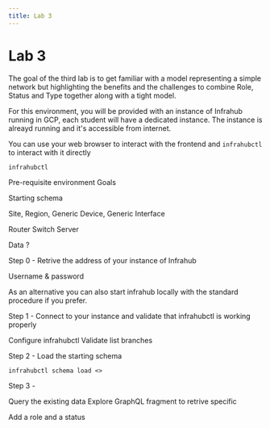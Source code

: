 ```yaml
---
title: Lab 3
---
```


# Lab 3

The goal of the third lab is to get familiar with a model representing a simple network but highlighting the benefits and the challenges to combine Role, Status and Type together along with a tight model.

For this environment, you will be provided with an instance of Infrahub running in GCP, each student will have a dedicated instance.
The instance is alreayd running and it's accessible from internet.

You can use your web browser to interact with the frontend and `infrahubctl` to interact with it directly

`infrahubctl`



Pre-requisite
environment
Goals


Starting schema

Site, Region, Generic Device, Generic Interface

Router
Switch
Server


Data ?


Step 0 - Retrive the address of your instance of Infrahub

Username & password


As an alternative you can also start infrahub locally with the standard procedure if you prefer.


Step 1 - Connect to your instance and validate that infrahubctl is working properly

Configure infrahubctl
Validate list branches

Step 2 - Load the starting schema

```
infrahubctl schema load <>
```


Step 3 - 

Query the existing data
Explore GraphQL fragment to retrive specific


Add a role and a status





